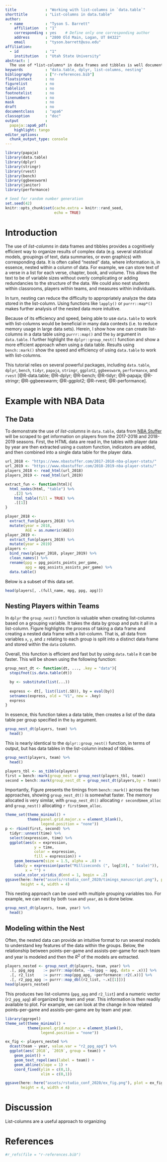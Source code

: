 ```yaml
---
title             : "Working with list-columns in `data.table`"
shorttitle        : "List-columns in data.table"
author: 
  - name          : "Tyson S. Barrett"
    affiliation   : "1"
    corresponding : yes    # Define only one corresponding author
    address       : "2800 Old Main, Logan, UT 84322"
    email         : "tyson.barrett@usu.edu"
affiliation:
  - id            : "1"
    institution   : "Utah State University"
abstract: |
  The use of *list-columns* in data frames and tibbles is well documented [e.g. @jenny], providing a cognitively efficient way to organize results of complex data (e.g. several statistical models, groupings of text, data summaries, or even graphics) with corresponding data. For example, we can store text of a verse in a list for each verse, chapter, book, and volume. This allows the text to be of variable sizes without overly complicating or adding redundancies to the structure of the data.  In turn, this can reduce the difficulty to appropriately analyze the data stored in the list-column. Because of its efficiency and speed, being able to use `data.table` to work with list-columns would be beneficial in many data contexts (i.e. to reduce memory usage in large data sets). I show how one can create list-columns in a data table using `purrr::map()` and the `by` argument in `data.table`. I further show the `dplyr::group_nest()` function and show a more efficient approach when using a data table. Results using `bench::mark()` show the speed and efficiency of using `data.table` to work with list-columns. An example walk-through is provided in the appendix herein. 
keywords          : "data.table, dplyr, list-columns, nesting"
bibliography      : ["r-references.bib"]
floatsintext      : no
figurelist        : no
tablelist         : no
footnotelist      : no
linenumbers       : no
mask              : no
draft             : no
documentclass     : "apa6"
classoption       : "doc"
output            : 
  papaja::apa6_pdf:
    highlight: tango
editor_options: 
  chunk_output_type: console
---
```


```r
library(papaja)
library(data.table)
library(dplyr)
library(stringr)
library(rvest)
library(bench)
library(ggbeeswarm)
library(janitor)
library(performance)
```


```r
# Seed for random number generation
set.seed(42)
knitr::opts_chunk$set(cache.extra = knitr::rand_seed,
                      echo = TRUE)
```

# Introduction

The use of *list-columns* in data frames and tibbles provides a cognitively efficient way to organize results of complex data (e.g. several statistical models, groupings of text, data summaries, or even graphics) with corresponding data. It is often called "nested" data, where information is, in essence, nested within a column of data. For example, we can store text of a verse in a list for each verse, chapter, book, and volume. This allows the text to be of variable sizes without overly complicating or adding redundancies to the structure of the data. We could also nest students within classrooms, players within teams, and measures within individuals. 

In turn, nesting can reduce the difficulty to appropriately analyze the data stored in the list-column. Using functions like `lapply()` or `purrr::map*()` makes further analysis of the nested data more intuitive.

Because of its efficiency and speed, being able to use `data.table` to work with list-columns would be beneficial in many data contexts (i.e. to reduce memory usage in large data sets). Herein, I show how one can create list-columns in a data table using `purrr::map()` and the `by` argument in `data.table`. I further highlight the `dplyr::group_nest()` function and show a more efficient approach when using a data table. Results using `bench::mark()` show the speed and efficiency of using `data.table` to work with list-columns. 

This tutorial relies on several powerful packages, including `data.table`, `dplyr`, `bench`, `tidyr`, `papaja`, `stringr`, `ggplot2`, `ggbeeswarm`, `performance`, and `rvest` [@R-data.table; @R-dplyr; @R-bench; @R-tidyr; @R-papaja; @R-stringr; @R-ggbeeswarm; @R-ggplot2; @R-rvest; @R-performance].

# Example with NBA Data
## The Data

To demonstrate the use of *list-columns* in `data.table`, data from [NBA Stuffer](nbastuffer.com) will be scraped to get information on players from the 2017-2018 and 2018-2019 seasons. First, the HTML data are read in, the tables with player data by year are then extracted using a custom function, indicators are added, and then combined into a single data table for the player data.

```r
url_2018 <- "https://www.nbastuffer.com/2017-2018-nba-player-stats/"
url_2019 <- "https://www.nbastuffer.com/2018-2019-nba-player-stats/"
players_2018 <- read_html(url_2018)
players_2019 <- read_html(url_2019)

extract_fun <- function(html){
  html_nodes(html, "table") %>% 
    .[2] %>% 
    html_table(fill = TRUE) %>% 
    .[[1]] 
}

player_2018 <- 
  extract_fun(players_2018) %>% 
  mutate(year = 2018,
         AGE = as.numeric(AGE))
player_2019 <- 
  extract_fun(players_2019) %>% 
  mutate(year = 2019)
players <- 
  bind_rows(player_2018, player_2019) %>% 
  clean_names() %>% 
  rename(ppg = ppg_points_points_per_game,
         apg = apg_assists_assists_per_game) %>% 
  data.table()
```

Below is a subset of this data set.

```r
head(players[, .(full_name, mpg, ppg, apg)])
```

## Nesting Players within Teams

In `dplyr` the `group_nest()` function is valuable when creating list-columns based on a grouping variable. It takes the data by group and puts it all in a list-column. Figure \ref{process} highlights the process of taking a data frame and creating a nested data frame with a list-column. That is, all data from variables `x`, `y`, and `z` relating to each group is split into a distinct data frame and stored within the `data` column.

\begin{figure}[htb]
  \centering
  \includegraphics[width=\textwidth]{fig_process.png}
  \caption{Speed comparisons for each nesting approach.}
  \label{process}
\end{figure}

Overall, this function is efficient and fast but by using `data.table` it can be faster. This will be shown using the following function:

```r
group_nest_dt <- function(dt, ..., .key = "data"){
  stopifnot(is.data.table(dt))

  by <- substitute(list(...))
  
  express <- dt[, list(list(.SD)), by = eval(by)]
  setnames(express, old = "V1", new = .key)
  express
}
```

In essence, this function takes a data table, then creates a list of the data table per group specified in the `by` argument.
```r
group_nest_dt(players, team) %>% 
  head()
```

This is nearly identical to the `dplyr::group_nest()` function, in terms of output, but has data tables in the list-column instead of tibbles.
```r
group_nest(players, team) %>% 
  head()
```

```r
players_tbl <- as_tibble(players)
first = bench::mark(group_nest = group_nest(players_tbl, team))
second = bench::mark(group_nest_dt = group_nest_dt(players,by = team))
```

Importantly, Figure \ref{speed} presents the timings from `bench::mark()` across the two approaches, showing `group_nest_dt()` is somewhat faster. The memory allocated is very similar, with `group_nest_dt()` allocating `r second$mem_alloc` and `group_nest()` allocating `r first$mem_alloc`.

```r
theme_set(theme_minimal() +
          theme(panel.grid.major.x = element_blank(),
                legend.position = "none"))
p <- rbind(first, second) %>% 
  tidyr::unnest(time) %>% 
  select(expression, time) %>% 
  ggplot(aes(x = expression, 
             y = time, 
             color = expression, 
             fill = expression)) +
    geom_beeswarm(size = 1.5, alpha = .8) +
    labs(y = expression(paste("Milliseconds (", log[10], " Scale)")),
         x = "") +
    scale_color_viridis_d(end = 1, begin = .2)
ggsave(here::here("assets/rstudio_conf_2020/timings_manuscript.png"), plot = p,
       height = 4, width = 4)
```

\begin{figure}[htb]
  \centering
  \includegraphics[width=0.6\textwidth]{timings_manuscript.png}
  \caption{Speed comparisons for each nesting approach.}
  \label{speed}
\end{figure}

This nesting approach can be used with multiple grouping variables too. For example, we can nest by both `team` and `year`, as is done below.

```r
group_nest_dt(players, team, year) %>% 
  head()
```

## Modeling within the Nest

Often, the nested data can provide an intuitive format to run several models to understand key features of the data within the groups. Below, the relationship between points-per-game and assists-per-game for each team and year is modeled and then the $R^2$ of the models are extracted.

```r
players_nested <- group_nest_dt(players, team, year) %>% 
  .[, ppg_apg    := purrr::map(data, ~lm(ppg ~ apg, data = .x))] %>% 
  .[, r2_list    := purrr::map(ppg_apg, ~performance::r2(.x))] %>% 
  .[, r2_ppg_apg := purrr::map_dbl(r2_list, ~.x[[1]])]
head(players_nested)
```

\noindent This produces two list-columns (`ppg_apg` and `r2_list`) and a numeric vector (`r2_ppg_apg`) all organized by team and year. This information is then readily available to plot. For example, we can look at the change in how related points-per-game and assists-per-game are by team and year.

```r
library(ggrepel)
theme_set(theme_minimal() +
          theme(panel.grid.major.x = element_blank(),
                legend.position = "none"))

ex_fig <- players_nested %>% 
  dcast(team ~ year, value.var = "r2_ppg_apg") %>% 
  ggplot(aes(`2018`, `2019`, group = team)) +
    geom_point() +
    geom_text_repel(aes(label = team)) +
    geom_abline(slope = 1) +
    coord_fixed(ylim = c(0,1),
                xlim = c(0,1))
```

```r
ggsave(here::here("assets/rstudio_conf_2020/ex_fig.png"), plot = ex_fig,
       height = 4, width = 4)
```


\begin{figure}[htb]
  \centering
  \includegraphics[width=0.6\textwidth]{ex_fig.png}
  \caption{Speed comparisons for each nesting approach.}
  \label{speed}
\end{figure}



# Discussion

List-columns are a useful approach to organizing 






# References
```r
#r_refs(file = "r-references.bib")
```

\begingroup
\setlength{\parindent}{-0.5in}
\setlength{\leftskip}{0.5in}

<div id = "refs"></div>
\endgroup
